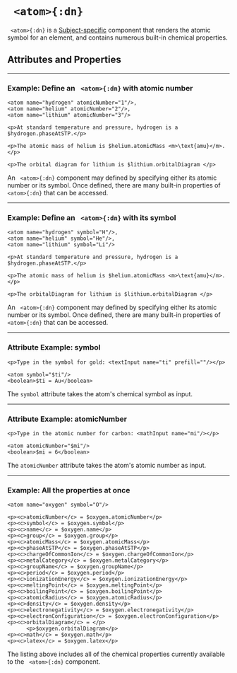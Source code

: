 


# ` <atom>{:dn}`


` <atom>{:dn}` is a [Subject-specific](../document_structure/essentialConcepts#component-types) 
component that renders the atomic symbol for an element, and contains numerous built-in chemical properties.

## Attributes and Properties 
 <AttrDisplay name='atom'/> 
 <PropDisplay name='atom'/>

---

### Example: Define an ` <atom>{:dn}` with atomic number


```doenet-example
<atom name="hydrogen" atomicNumber="1"/>, 
<atom name="helium" atomicNumber="2"/>, 
<atom name="lithium" atomicNumber="3"/>

<p>At standard temperature and pressure, hydrogen is a $hydrogen.phaseAtSTP.</p>

<p>The atomic mass of helium is $helium.atomicMass <m>\text{amu}</m>.</p> 

<p>The orbital diagram for lithium is $lithium.orbitalDiagram </p>
```



An ` <atom>{:dn}` component may defined by specifying either its atomic number or 
its symbol. Once defined, there are many built-in properties of ` <atom>{:dn}` that 
can be accessed.



---

### Example: Define an ` <atom>{:dn}` with its symbol


```doenet-example
<atom name="hydrogen" symbol="H"/>, 
<atom name="helium" symbol="He"/>, 
<atom name="lithium" symbol="Li"/>

<p>At standard temperature and pressure, hydrogen is a $hydrogen.phaseAtSTP.</p>

<p>The atomic mass of helium is $helium.atomicMass <m>\text{amu}</m>.</p> 

<p>The orbitalDiagram for lithium is $lithium.orbitalDiagram </p>
```



An ` <atom>{:dn}` component may defined by specifying either its atomic number 
or its symbol. Once defined, there are many built-in properties of ` <atom>{:dn}` that 
can be accessed.



---

### Attribute Example: symbol


```doenet-editor-horiz
<p>Type in the symbol for gold: <textInput name="ti" prefill=""/></p>

<atom symbol="$ti"/>
<boolean>$ti = Au</boolean>
```



The `symbol` attribute takes the atom's chemical symbol as input.



---

### Attribute Example: atomicNumber


```doenet-editor-horiz
<p>Type in the atomic number for carbon: <mathInput name="mi"/></p>

<atom atomicNumber="$mi"/>
<boolean>$mi = 6</boolean>
```



The `atomicNumber` attribute takes the atom's atomic number as input.



---

### Example: All the properties at once


```doenet-editor-horiz
<atom name="oxygen" symbol="O"/>

<p><c>atomicNumber</c> = $oxygen.atomicNumber</p>
<p><c>symbol</c> = $oxygen.symbol</p>
<p><c>name</c> = $oxygen.name</p>
<p><c>group</c> = $oxygen.group</p>
<p><c>atomicMass</c> = $oxygen.atomicMass</p>
<p><c>phaseAtSTP</c> = $oxygen.phaseAtSTP</p>
<p><c>chargeOfCommonIon</c> = $oxygen.chargeOfCommonIon</p>
<p><c>metalCategory</c> = $oxygen.metalCategory</p>
<p><c>groupName</c> = $oxygen.groupName</p>
<p><c>period</c> = $oxygen.period</p>
<p><c>ionizationEnergy</c> = $oxygen.ionizationEnergy</p>
<p><c>meltingPoint</c> = $oxygen.meltingPoint</p>
<p><c>boilingPoint</c> = $oxygen.boilingPoint</p>
<p><c>atomicRadius</c> = $oxygen.atomicRadius</p>
<p><c>density</c> = $oxygen.density</p>
<p><c>electronegativity</c> = $oxygen.electronegativity</p>
<p><c>electronConfiguration</c> = $oxygen.electronConfiguration</p>
<p><c>orbitalDiagram</c> = </p>
      <p>$oxygen.orbitalDiagram</p>
<p><c>math</c> = $oxygen.math</p>
<p><c>latex</c> = $oxygen.latex</p>
```



The listing above includes all of the chemical properties currently 
available to the ` <atom>{:dn}` component.


